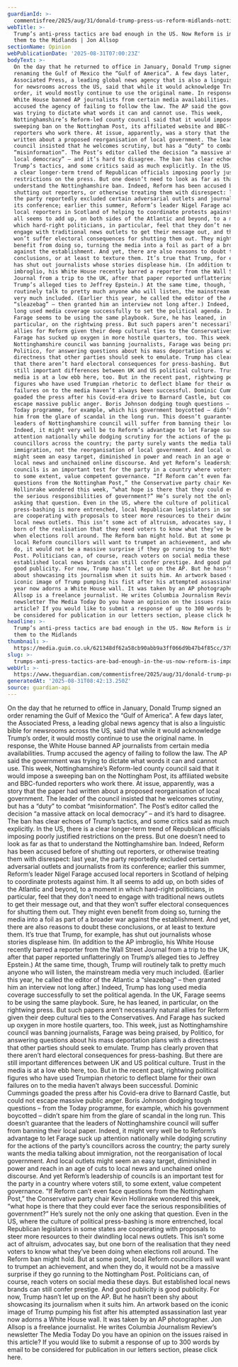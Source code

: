 ```yaml
---
guardianId: >-
  commentisfree/2025/aug/31/donald-trump-press-us-reform-midlands-nottinghamshire-council
webTitle: >-
  Trump’s anti-press tactics are bad enough in the US. Now Reform is importing
  them to the Midlands | Jon Allsop
sectionName: Opinion
webPublicationDate: '2025-08-31T07:00:23Z'
bodyText: >-
  On the day that he returned to office in January, Donald Trump signed an order
  renaming the Gulf of Mexico the “Gulf of America”. A few days later, the
  Associated Press, a leading global news agency that is also a linguistic bible
  for newsrooms across the US, said that while it would acknowledge Trump’s
  order, it would mostly continue to use the original name. In response, the
  White House banned AP journalists from certain media availabilities. Trump
  accused the agency of failing to follow the law. The AP said the government
  was trying to dictate what words it can and cannot use. This week,
  Nottinghamshire’s Reform-led county council said that it would impose a
  sweeping ban on the Nottingham Post, its affiliated website and BBC-funded
  reporters who work there. At issue, apparently, was a story that the paper had
  written about a proposed reorganisation of local government. The leader of the
  council insisted that he welcomes scrutiny, but has a “duty” to combat
  “misinformation”. The Post’s editor called the decision “a massive attack on
  local democracy” – and it’s hard to disagree. The ban has clear echoes of
  Trump’s tactics, and some critics said as much explicitly. In the US, there is
  a clear longer-term trend of Republican officials imposing poorly justified
  restrictions on the press. But one doesn’t need to look as far as that to
  understand the Nottinghamshire ban. Indeed, Reform has been accused before of
  shutting out reporters, or otherwise treating them with disrespect: last year,
  the party reportedly excluded certain adversarial outlets and journalists from
  its conference; earlier this summer, Reform’s leader Nigel Farage accused
  local reporters in Scotland of helping to coordinate protests against him. It
  all seems to add up, on both sides of the Atlantic and beyond, to a moment in
  which hard-right politicians, in particular, feel that they don’t need to
  engage with traditional news outlets to get their message out, and that they
  won’t suffer electoral consequences for shutting them out. They might even
  benefit from doing so, turning the media into a foil as part of a broader war
  against the establishment. And yet, there are also reasons to doubt these
  conclusions, or at least to texture them. It’s true that Trump, for example,
  has shut out journalists whose stories displease him. (In addition to the AP
  imbroglio, his White House recently barred a reporter from the Wall Street
  Journal from a trip to the UK, after that paper reported unflatteringly on
  Trump’s alleged ties to Jeffrey Epstein.) At the same time, though, Trump will
  routinely talk to pretty much anyone who will listen, the mainstream media
  very much included. (Earlier this year, he called the editor of the Atlantic a
  “sleazebag” – then granted him an interview not long after.) Indeed, Trump has
  long used media coverage successfully to set the political agenda. In the UK,
  Farage seems to be using the same playbook. Sure, he has leaned, in
  particular, on the rightwing press. But such papers aren’t necessarily natural
  allies for Reform given their deep cultural ties to the Conservatives. And
  Farage has sucked up oxygen in more hostile quarters, too. This week, just as
  Nottinghamshire council was banning journalists, Farage was being praised, by
  Politico, for answering questions about his mass deportation plans with a
  directness that other parties should seek to emulate. Trump has clearly proven
  that there aren’t hard electoral consequences for press-bashing. But there are
  still important differences between UK and US political culture. Trust in the
  media is at a low ebb here, too. But in the recent past, rightwing political
  figures who have used Trumpian rhetoric to deflect blame for their own
  failures on to the media haven’t always been successful. Dominic Cummings
  goaded the press after his Covid-era drive to Barnard Castle, but could not
  escape massive public anger. Boris Johnson dodging tough questions – from the
  Today programme, for example, which his government boycotted – didn’t spare
  him from the glare of scandal in the long run. This doesn’t guarantee that the
  leaders of Nottinghamshire council will suffer from banning their local paper.
  Indeed, it might very well be to Reform’s advantage to let Farage suck up
  attention nationally while dodging scrutiny for the actions of the party’s
  councillors across the country; the party surely wants the media talking about
  immigration, not the reorganisation of local government. And local outlets
  might seem an easy target, diminished in power and reach in an age of cuts to
  local news and unchained online discourse. And yet Reform’s leadership of
  councils is an important test for the party in a country where voters still,
  to some extent, value competent governance. “If Reform can’t even face
  questions from the Nottingham Post,” the Conservative party chair Kevin
  Hollinrake wondered this week, “what hope is there that they could ever face
  the serious responsibilities of government?” He’s surely not the only one
  asking that question. Even in the US, where the culture of political
  press-bashing is more entrenched, local Republican legislators in some states
  are cooperating with proposals to steer more resources to their dwindling
  local news outlets. This isn’t some act of altruism, advocates say, but one
  born of the realisation that they need voters to know what they’ve been doing
  when elections roll around. The Reform ban might hold. But at some point,
  local Reform councillors will want to trumpet an achievement, and when they
  do, it would not be a massive surprise if they go running to the Nottingham
  Post. Politicians can, of course, reach voters on social media these days. But
  established local news brands can still confer prestige. And good publicity is
  good publicity. For now, Trump hasn’t let up on the AP. But he hasn’t been shy
  about showcasing its journalism when it suits him. An artwork based on the
  iconic image of Trump pumping his fist after his attempted assassination last
  year now adorns a White House wall. It was taken by an AP photographer. Jon
  Allsop is a freelance journalist. He writes Columbia Journalism Review’s
  newsletter The Media Today Do you have an opinion on the issues raised in this
  article? If you would like to submit a response of up to 300 words by email to
  be considered for publication in our letters section, please click here.
headline: >-
  Trump’s anti-press tactics are bad enough in the US. Now Reform is importing
  them to the Midlands 
thumbnail: >-
  https://media.guim.co.uk/621348df62a58cb90abb9a3ff066d9b47b4f85cc/379_0_3009_2407/500.jpg
slug: >-
  trumps-anti-press-tactics-are-bad-enough-in-the-us-now-reform-is-importing-them-to-the-midlands-or-jon-allsop
webUrl: >-
  https://www.theguardian.com/commentisfree/2025/aug/31/donald-trump-press-us-reform-midlands-nottinghamshire-council
generatedAt: '2025-08-31T08:42:13.250Z'
source: guardian-api
---
```

On the day that he returned to office in January, Donald Trump signed an order renaming the Gulf of Mexico the “Gulf of America”. A few days later, the Associated Press, a leading global news agency that is also a linguistic bible for newsrooms across the US, said that while it would acknowledge Trump’s order, it would mostly continue to use the original name. In response, the White House banned AP journalists from certain media availabilities. Trump accused the agency of failing to follow the law. The AP said the government was trying to dictate what words it can and cannot use. This week, Nottinghamshire’s Reform-led county council said that it would impose a sweeping ban on the Nottingham Post, its affiliated website and BBC-funded reporters who work there. At issue, apparently, was a story that the paper had written about a proposed reorganisation of local government. The leader of the council insisted that he welcomes scrutiny, but has a “duty” to combat “misinformation”. The Post’s editor called the decision “a massive attack on local democracy” – and it’s hard to disagree. The ban has clear echoes of Trump’s tactics, and some critics said as much explicitly. In the US, there is a clear longer-term trend of Republican officials imposing poorly justified restrictions on the press. But one doesn’t need to look as far as that to understand the Nottinghamshire ban. Indeed, Reform has been accused before of shutting out reporters, or otherwise treating them with disrespect: last year, the party reportedly excluded certain adversarial outlets and journalists from its conference; earlier this summer, Reform’s leader Nigel Farage accused local reporters in Scotland of helping to coordinate protests against him. It all seems to add up, on both sides of the Atlantic and beyond, to a moment in which hard-right politicians, in particular, feel that they don’t need to engage with traditional news outlets to get their message out, and that they won’t suffer electoral consequences for shutting them out. They might even benefit from doing so, turning the media into a foil as part of a broader war against the establishment. And yet, there are also reasons to doubt these conclusions, or at least to texture them. It’s true that Trump, for example, has shut out journalists whose stories displease him. (In addition to the AP imbroglio, his White House recently barred a reporter from the Wall Street Journal from a trip to the UK, after that paper reported unflatteringly on Trump’s alleged ties to Jeffrey Epstein.) At the same time, though, Trump will routinely talk to pretty much anyone who will listen, the mainstream media very much included. (Earlier this year, he called the editor of the Atlantic a “sleazebag” – then granted him an interview not long after.) Indeed, Trump has long used media coverage successfully to set the political agenda. In the UK, Farage seems to be using the same playbook. Sure, he has leaned, in particular, on the rightwing press. But such papers aren’t necessarily natural allies for Reform given their deep cultural ties to the Conservatives. And Farage has sucked up oxygen in more hostile quarters, too. This week, just as Nottinghamshire council was banning journalists, Farage was being praised, by Politico, for answering questions about his mass deportation plans with a directness that other parties should seek to emulate. Trump has clearly proven that there aren’t hard electoral consequences for press-bashing. But there are still important differences between UK and US political culture. Trust in the media is at a low ebb here, too. But in the recent past, rightwing political figures who have used Trumpian rhetoric to deflect blame for their own failures on to the media haven’t always been successful. Dominic Cummings goaded the press after his Covid-era drive to Barnard Castle, but could not escape massive public anger. Boris Johnson dodging tough questions – from the Today programme, for example, which his government boycotted – didn’t spare him from the glare of scandal in the long run. This doesn’t guarantee that the leaders of Nottinghamshire council will suffer from banning their local paper. Indeed, it might very well be to Reform’s advantage to let Farage suck up attention nationally while dodging scrutiny for the actions of the party’s councillors across the country; the party surely wants the media talking about immigration, not the reorganisation of local government. And local outlets might seem an easy target, diminished in power and reach in an age of cuts to local news and unchained online discourse. And yet Reform’s leadership of councils is an important test for the party in a country where voters still, to some extent, value competent governance. “If Reform can’t even face questions from the Nottingham Post,” the Conservative party chair Kevin Hollinrake wondered this week, “what hope is there that they could ever face the serious responsibilities of government?” He’s surely not the only one asking that question. Even in the US, where the culture of political press-bashing is more entrenched, local Republican legislators in some states are cooperating with proposals to steer more resources to their dwindling local news outlets. This isn’t some act of altruism, advocates say, but one born of the realisation that they need voters to know what they’ve been doing when elections roll around. The Reform ban might hold. But at some point, local Reform councillors will want to trumpet an achievement, and when they do, it would not be a massive surprise if they go running to the Nottingham Post. Politicians can, of course, reach voters on social media these days. But established local news brands can still confer prestige. And good publicity is good publicity. For now, Trump hasn’t let up on the AP. But he hasn’t been shy about showcasing its journalism when it suits him. An artwork based on the iconic image of Trump pumping his fist after his attempted assassination last year now adorns a White House wall. It was taken by an AP photographer. Jon Allsop is a freelance journalist. He writes Columbia Journalism Review’s newsletter The Media Today Do you have an opinion on the issues raised in this article? If you would like to submit a response of up to 300 words by email to be considered for publication in our letters section, please click here.
